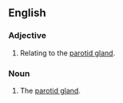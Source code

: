==English==

===Adjective===
{{en-adj|-}}

#Relating to the [[parotid gland]].


===Noun===
{{en-noun}}

#The [[parotid gland]].